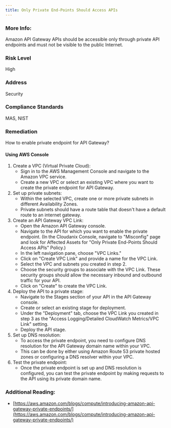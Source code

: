 ```yaml
---
title: Only Private End-Points Should Access APIs
---
```


### More Info:

Amazon API Gateway APIs should be accessible only through private API endpoints and must not be visible to the public Internet.

### Risk Level

High

### Address

Security

### Compliance Standards

MAS, NIST

### Remediation

How to enable private endpoint for API Gateway?

#### Using AWS Console

1. Create a VPC (Virtual Private Cloud):
   - Sign in to the AWS Management Console and navigate to the Amazon VPC service.
   - Create a new VPC or select an existing VPC where you want to create the private endpoint for API Gateway.
2. Set up private subnets:
   - Within the selected VPC, create one or more private subnets in different Availability Zones.
   - Private subnets should have a route table that doesn't have a default route to an internet gateway.
3. Create an API Gateway VPC Link:
   - Open the Amazon API Gateway console.
   - Navigate to the API for which you want to enable the private endpoint.
     (In the Cloudanix Console, navigate to "Misconfig" page and look for Affected Assets for "Only Private End-Points Should Access APIs" Policy.)
   - In the left navigation pane, choose "VPC Links."
   - Click on "Create VPC Link" and provide a name for the VPC Link.
   - Select the VPC and subnets you created in step 2.
   - Choose the security groups to associate with the VPC Link. These security groups should allow the necessary inbound and outbound traffic for your API.
   - Click on "Create" to create the VPC Link.
4. Deploy the API to a private stage:
   - Navigate to the Stages section of your API in the API Gateway console.
   - Create or select an existing stage for deployment.
   - Under the "Deployment" tab, choose the VPC Link you created in step 3 as the "Access Logging/Detailed CloudWatch Metrics/VPC Link" setting.
   - Deploy the API stage.
5. Set up DNS resolution:
   - To access the private endpoint, you need to configure DNS resolution for the API Gateway domain name within your VPC.
   - This can be done by either using Amazon Route 53 private hosted zones or configuring a DNS resolver within your VPC.
6. Test the private endpoint:
   - Once the private endpoint is set up and DNS resolution is configured, you can test the private endpoint by making requests to the API using its private domain name.

### Additional Reading:

- [https://aws.amazon.com/blogs/compute/introducing-amazon-api-gateway-private-endpoints/](https://aws.amazon.com/blogs/compute/introducing-amazon-api-gateway-private-endpoints/)
